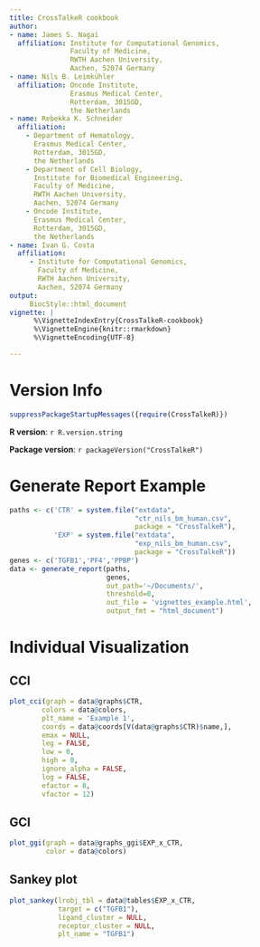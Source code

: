```yaml
---
title: CrossTalkeR cookbook
author:
- name: James S. Nagai
  affiliation: Institute for Computational Genomics,
               Faculty of Medicine,
               RWTH Aachen University,
               Aachen, 52074 Germany
- name: Nils B. Leimkühler
  affiliation: Oncode Institute,
               Erasmus Medical Center,
               Rotterdam, 3015GD,
               the Netherlands
- name: Rebekka K. Schneider
  affiliation:
    - Department of Hematology,
      Erasmus Medical Center,
      Rotterdam, 3015GD,
      the Netherlands
    - Department of Cell Biology,
      Institute for Biomedical Engineering,
      Faculty of Medicine,
      RWTH Aachen University,
      Aachen, 52074 Germany
    - Oncode Institute,
      Erasmus Medical Center,
      Rotterdam, 3015GD,
      the Netherlands
- name: Ivan G. Costa
  affiliation:
     - Institute for Computational Genomics,
       Faculty of Medicine,
       RWTH Aachen University,
       Aachen, 52074 Germany
output:
     BiocStyle::html_document
vignette: |
      %\VignetteIndexEntry{CrossTalkeR-cookbook}
      %\VignetteEngine{knitr::rmarkdown}
      %\VignetteEncoding{UTF-8}

---
```



# Version Info
```r
suppressPackageStartupMessages({require(CrossTalkeR)})
```

**R version**: `r R.version.string`

**Package version**: `r packageVersion("CrossTalkeR")`


# Generate Report Example

```r
paths <- c('CTR' = system.file("extdata",
                               "ctr_nils_bm_human.csv",
                               package = "CrossTalkeR"),
           'EXP' = system.file("extdata",
                               "exp_nils_bm_human.csv",
                               package = "CrossTalkeR"))
genes <- c('TGFB1','PF4','PPBP')
data <- generate_report(paths,
                        genes,
                        out_path='~/Documents/',
                        threshold=0,
                        out_file = 'vignettes_example.html',
                        output_fmt = "html_document")
```

# Individual Visualization

## CCI
```r
plot_cci(graph = data@graphs$CTR,
        colors = data@colors,
        plt_name = 'Example 1',
        coords = data@coords[V(data@graphs$CTR)$name,],
        emax = NULL,
        leg = FALSE,
        low = 0,
        high = 0,
        ignore_alpha = FALSE,
        log = FALSE,
        efactor = 8,
        vfactor = 12)

```
## GCI
```r
plot_ggi(graph = data@graphs_ggi$EXP_x_CTR,
         color = data@colors)

```

## Sankey plot
```r
plot_sankey(lrobj_tbl = data@tables$EXP_x_CTR,
            target = c("TGFB1"),
            ligand_cluster = NULL,
            receptor_cluster = NULL,
            plt_name = "TGFB1")

```
